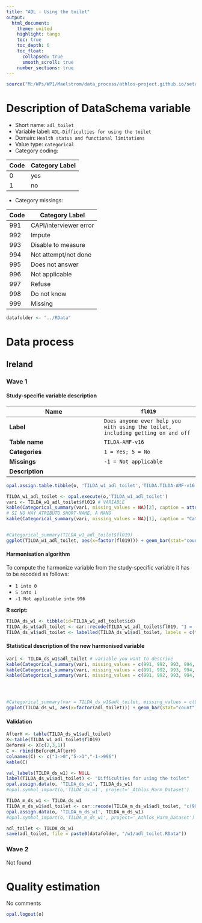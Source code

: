 ```yaml
---
title: "ADL - Using the toilet"
output: 
  html_document:
    theme: united
    highlight: tango
    toc: true
    toc_depth: 6
    toc_float:
      collapsed: true
      smooth_scroll: true
    number_sections: true
---
```


<!-- ########################################################## --> 

<!-- # Installation, loading packages -->
<!-- **R script:** -->




```r
source("M:/WPs/WP1/Maelstrom/data_process/athlos-project.github.io/setup_iago.r")
```

<!-- ########################################################## --> 

# Description of DataSchema variable 

* Short name: `adl_toilet`
* Variable label: `ADL-Difficulties for using the toilet`
* Domain: `Health status and functional limitations`
* Value type: `categorical`
* Category coding:

**Code** | **Category Label**
-------- | ------------------
0        | yes
1        | no

* Category missings: 

**Code** | **Category Label**
----| ------------------
991 | CAPI/interviewer error
992 | Impute
993 | Disable to measure
994 | Not attempt/not done
995 | Does not answer
996 | Not applicable
997 | Refuse
998 | Do not know
999 | Missing


```r
datafolder <- "../RData"
``` 
<!-- ########################################################## --> 

# Data process
## Ireland
### Wave 1

#### Study-specific variable description

 


| **Name** | `fl019`|
|-|-|
| **Label** | `Does anyone ever help you with using the toilet, including getting on and off` |
| **Table name** | `TILDA-AMF-v16` |
| **Categories** |`1 = Yes; 5 = No`|
| **Missings** |`-1 = Not applicable`|
| **Description** |  |


```r
opal.assign.table.tibble(o, 'TILDA_w1_adl_toilet','TILDA.TILDA-AMF-v16', variables=list('fl019'), missings = TRUE)
```


```r
TILDA_w1_adl_toilet <- opal.execute(o,'TILDA_w1_adl_toilet')
vari <- TILDA_w1_adl_toilet$fl019 # VARIABLE
kable(Categorical_summary(vari, missing_values = NA)[2], caption = attributes(vari)$`spss::shortName`)
# SI NO HAY ATRIBUTO SHORT-NAME, A MANO
kable(Categorical_summary(vari, missing_values = NA)[1], caption = "Category")


#Categorical_summary(TILDA_w1_adl_toilet$fl019)
ggplot(TILDA_w1_adl_toilet, aes(x=factor(fl019))) + geom_bar(stat="count", width=0.4, fill="steelblue") + xlab("ADL - Difficulty using the toilet") + ylab("Frequency")
```

#### Harmonisation algorithm

To compute the harmonize variable from the study-specific variable it has to be recoded as follows:

* `1 into 0` 
* `5 into 1` 
* `-1 Not applicable into 996` 

**R script:**

```r
TILDA_ds_w1 <- tibble(id=TILDA_w1_adl_toilet$id)
TILDA_ds_w1$adl_toilet <- car::recode(TILDA_w1_adl_toilet$fl019, "1 = '0';5 = '1';-1 = '996' ")
TILDA_ds_w1$adl_toilet <- labelled(TILDA_ds_w1$adl_toilet, labels = c(Yes=0, No=1,Missing=999, Do_not_know=998, Refuse=997, Not_applicable=996, Does_not_answer=995,  Not_attempt_not_done=994, Disable_to_measure=993, Impute=992, CAPI_interviewer_error=991))
```

#### Statistical description of the new harmonised variable

```r
vari <- TILDA_ds_w1$adl_toilet # variable you want to descrive
kable(Categorical_summary(vari, missing_values = c(991, 992, 993, 994, 995, 996, 997, 998, 999))[3])
kable(Categorical_summary(vari, missing_values = c(991, 992, 993, 994, 995, 996, 997, 998, 999))[1], caption = "Category")
kable(Categorical_summary(vari, missing_values = c(991, 992, 993, 994, 995, 996, 997, 998, 999))[2], caption = "Type of missing")




#Categorical_summary(var = TILDA_ds_w1$adl_toilet, missing_values = c(991, 992, 993, 994, 995, 991, 992, 993, 994, 995, 996, 997, 998, 999, 999))
ggplot(TILDA_ds_w1, aes(x=factor(adl_toilet))) + geom_bar(stat="count", width=0.4, fill="steelblue") + xlab("ADL - Difficulty using the toilet") + ylab("Frequency")
```

#### Validation
  
```r
AfterH <- table(TILDA_ds_w1$adl_toilet)
X<-table(TILDA_w1_adl_toilet$fl019)
BeforeH <- X[c(2,3,1)]
C <- rbind(BeforeH,AfterH)
colnames(C) <- c("1->0","5->1","-1->996") 
kable(C)
```


```r
val_labels(TILDA_ds_w1) <- NULL
label(TILDA_ds_w1$adl_toilet) <- "Difficulties for using the toilet"
opal.assign.data(o, 'TILDA_ds_w1', TILDA_ds_w1)
#opal.symbol_import(o,'TILDA_ds_w1', project='_Athlos_Harm_Dataset')

TILDA_m_ds_w1 <- TILDA_ds_w1
TILDA_m_ds_w1$adl_toilet <- car::recode(TILDA_m_ds_w1$adl_toilet, "c(991, 992, 993, 994, 995, 996, 997,998, 999)=NA")
opal.assign.data(o, 'TILDA_m_ds_w1', TILDA_m_ds_w1)
#opal.symbol_import(o,'TILDA_m_ds_w1', project='_Athlos_Harm_Dataset')
```

```r
adl_toilet <- TILDA_ds_w1
save(adl_toilet, file = paste0(datafolder, "/w1/adl_toilet.RData"))
```

### Wave 2

Not found



# Quality estimation

No comments

```r
opal.logout(o)
```
